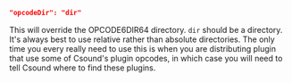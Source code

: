 ```json
"opcodeDir": "dir"
```
This will override the OPCODE6DIR64 directory. `dir` should be a directory. It's always best to use relative rather than absolute directories. The only time you every really need to use this is when you are distributing plugin that use some of Csound's plugin opcodes, in which case you will need to tell Csound where to find these plugins.
